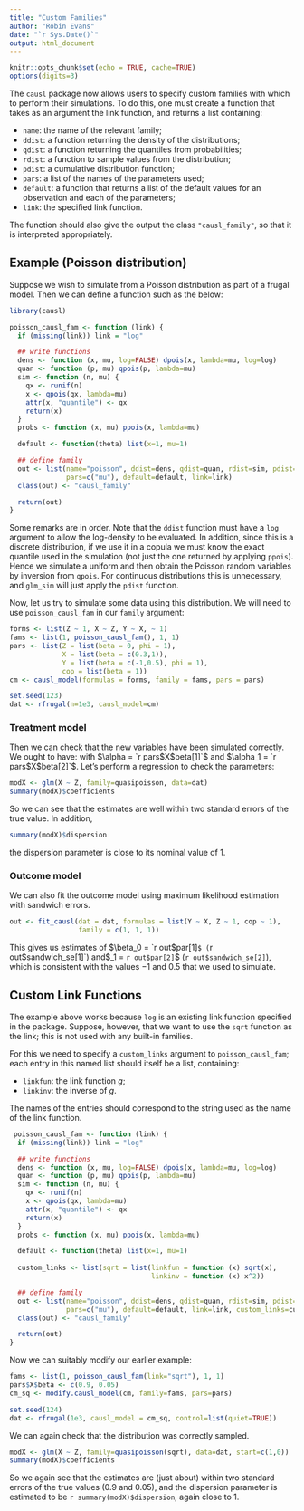 ```yaml
---
title: "Custom Families"
author: "Robin Evans"
date: "`r Sys.Date()`"
output: html_document
---
```


```r
knitr::opts_chunk$set(echo = TRUE, cache=TRUE)
options(digits=3)
```

The `causl` package now allows users to specify custom families with which to
perform their simulations.  To do this, one must create a function that takes as
an argument the link function, and returns a list containing:

 * `name`: the name of the relevant family;
 * `ddist`: a function returning the density of the distributions;
 * `qdist`: a function returning the quantiles from probabilities;
 * `rdist`: a function to sample values from the distribution;
 * `pdist`: a cumulative distribution function;
 * `pars`: a list of the names of the parameters used;
 * `default`: a function that returns a list of the default values for an 
 observation and each of the parameters;
 * `link`: the specified link function.
 
The function should also give the output the class `"causl_family"`, so that
it is interpreted appropriately.
 
 
## Example (Poisson distribution)

Suppose we wish to simulate from a Poisson distribution as part of a frugal 
model.  Then we can define a function such as the below:
 
```r
library(causl)

poisson_causl_fam <- function (link) {
  if (missing(link)) link = "log"

  ## write functions
  dens <- function (x, mu, log=FALSE) dpois(x, lambda=mu, log=log)
  quan <- function (p, mu) qpois(p, lambda=mu)
  sim <- function (n, mu) {
    qx <- runif(n)
    x <- qpois(qx, lambda=mu)
    attr(x, "quantile") <- qx
    return(x)
  }
  probs <- function (x, mu) ppois(x, lambda=mu)

  default <- function(theta) list(x=1, mu=1)

  ## define family
  out <- list(name="poisson", ddist=dens, qdist=quan, rdist=sim, pdist=probs,
              pars=c("mu"), default=default, link=link)
  class(out) <- "causl_family"

  return(out)
}
```
Some remarks are in order.  Note that the `ddist` function must have a `log` 
argument to allow the log-density to be evaluated.  In addition, since this
is a discrete distribution, if we use it in a copula we must know the exact 
quantile used in the simulation (not just the one returned by applying 
`ppois`).  Hence we simulate a uniform and then obtain the Poisson random
variables by inversion from `qpois`.  For continuous distributions this is 
unnecessary, and `glm_sim` will just apply the `pdist` function. 

Now, let us try to simulate some data using this distribution.  We will need
to use `poisson_causl_fam` in our `family` argument:
```r
forms <- list(Z ~ 1, X ~ Z, Y ~ X, ~ 1)
fams <- list(1, poisson_causl_fam(), 1, 1)
pars <- list(Z = list(beta = 0, phi = 1),
             X = list(beta = c(0.3,1)),
             Y = list(beta = c(-1,0.5), phi = 1),
             cop = list(beta = 1))
cm <- causl_model(formulas = forms, family = fams, pars = pars)

set.seed(123)
dat <- rfrugal(n=1e3, causl_model=cm)
```

### Treatment model

Then we can check that the new variables have been simulated correctly.  We 
ought to have:
\begin{align*}
P(X = x \mid z) &= \frac{1}{x!} \exp\{\alpha_0 + \alpha_1 z x - e^{\alpha_0 + \alpha_1 z}\}, 
\end{align*}
with $\alpha = `r pars$X$beta[1]`$ and $\alpha_1 = `r pars$X$beta[2]`$.
Let's perform a regression to check the parameters:
```r
modX <- glm(X ~ Z, family=quasipoisson, data=dat)
summary(modX)$coefficients
```
So we can see that the estimates are well within two standard errors of the 
true value.  In addition, 
```r
summary(modX)$dispersion
```
the dispersion parameter is close to its nominal value of 1.

### Outcome model

We can also fit the outcome model using maximum likelihood estimation with 
sandwich errors.
```r
out <- fit_causl(dat = dat, formulas = list(Y ~ X, Z ~ 1, cop ~ 1),
                 family = c(1, 1, 1))
```
This gives us estimates of $\beta_0 = `r out$par[1]`$ (`r out$sandwich_se[1]`) and
$\beta_1 = `r out$par[2]`$ (`r out$sandwich_se[2]`), which is consistent with 
the values $-1$ and $0.5$ that we used to simulate.

<!-- We can also attempt to infer the causal effect of $X$ on $Y$: -->
<!-- ```{r fitX} -->
<!-- eta <- c(cbind(1,dat$Z) %*% modX$coefficients) -->
<!-- gps <- dpois(dat$X, lambda=exp(eta)) -->
<!-- mean((dat$Y/gps)*(dat$X==1)) - mean((dat$Y/gps)*(dat$X==0)) -->
<!-- mean((dat$Y/gps)*(dat$X==2)) - mean((dat$Y/gps)*(dat$X==1)) -->
<!-- mean((dat$Y/gps)*(dat$X==3)) - mean((dat$Y/gps)*(dat$X==2)) -->
<!-- mean((dat$Y/gps)*(dat$X==4)) - mean((dat$Y/gps)*(dat$X==3)) -->
<!-- ``` -->

## Custom Link Functions

The example above works because `log` is an existing link function specified
in the package.  Suppose, however, that we want to use the `sqrt` function as
the link; this is not used with any built-in families. 

For this we need to specify a `custom_links` argument to `poisson_causl_fam`; 
each entry in this named list should itself be a list, containing:

 * `linkfun`: the link function $g$;
 * `linkinv`: the inverse of $g$.
 
The names of the entries should correspond to the string used as the name of 
the link function.
```r
 poisson_causl_fam <- function (link) {
  if (missing(link)) link = "log"

  ## write functions
  dens <- function (x, mu, log=FALSE) dpois(x, lambda=mu, log=log)
  quan <- function (p, mu) qpois(p, lambda=mu)
  sim <- function (n, mu) {
    qx <- runif(n)
    x <- qpois(qx, lambda=mu)
    attr(x, "quantile") <- qx
    return(x)
  }
  probs <- function (x, mu) ppois(x, lambda=mu)

  default <- function(theta) list(x=1, mu=1)
  
  custom_links <- list(sqrt = list(linkfun = function (x) sqrt(x),
                                   linkinv = function (x) x^2))

  ## define family
  out <- list(name="poisson", ddist=dens, qdist=quan, rdist=sim, pdist=probs,
              pars=c("mu"), default=default, link=link, custom_links=custom_links)
  class(out) <- "causl_family"

  return(out)
}
```
Now we can suitably modify our earlier example:
```r
fams <- list(1, poisson_causl_fam(link="sqrt"), 1, 1)
pars$X$beta <- c(0.9, 0.05)
cm_sq <- modify.causl_model(cm, family=fams, pars=pars)

set.seed(124)
dat <- rfrugal(1e3, causl_model = cm_sq, control=list(quiet=TRUE))
```
We can again check that the distribution was correctly sampled.
```r
modX <- glm(X ~ Z, family=quasipoisson(sqrt), data=dat, start=c(1,0))
summary(modX)$coefficients
```
So we again see that the estimates are (just about) within two standard errors 
of the true values (0.9 and 0.05), and the dispersion parameter is estimated to 
be `r summary(modX)$dispersion`, again close to 1.

